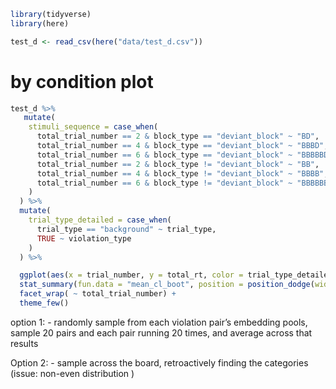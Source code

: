 

```r
library(tidyverse)
library(here)

test_d <- read_csv(here("data/test_d.csv"))


```
# by condition plot 

```r
test_d %>% 
   mutate(
    stimuli_sequence = case_when(
      total_trial_number == 2 & block_type == "deviant_block" ~ "BD", 
      total_trial_number == 4 & block_type == "deviant_block" ~ "BBBD", 
      total_trial_number == 6 & block_type == "deviant_block" ~ "BBBBBD", 
      total_trial_number == 2 & block_type != "deviant_block" ~ "BB", 
      total_trial_number == 4 & block_type != "deviant_block" ~ "BBBB", 
      total_trial_number == 6 & block_type != "deviant_block" ~ "BBBBBB", 
    )
  ) %>% 
  mutate(
    trial_type_detailed = case_when(
      trial_type == "background" ~ trial_type, 
      TRUE ~ violation_type
    )
  ) %>% 

  ggplot(aes(x = trial_number, y = total_rt, color = trial_type_detailed, group = trial_type_detailed)) + 
  stat_summary(fun.data = "mean_cl_boot", position = position_dodge(width = .4)) +
  facet_wrap( ~ total_trial_number) +
  theme_few()
```

option 1: 
- randomly sample from each violation pair's embedding pools, sample 20 pairs and each pair running 20 times, and average across that results 


Option 2: 
- sample across the board, retroactively finding the categories (issue: non-even distribution )

